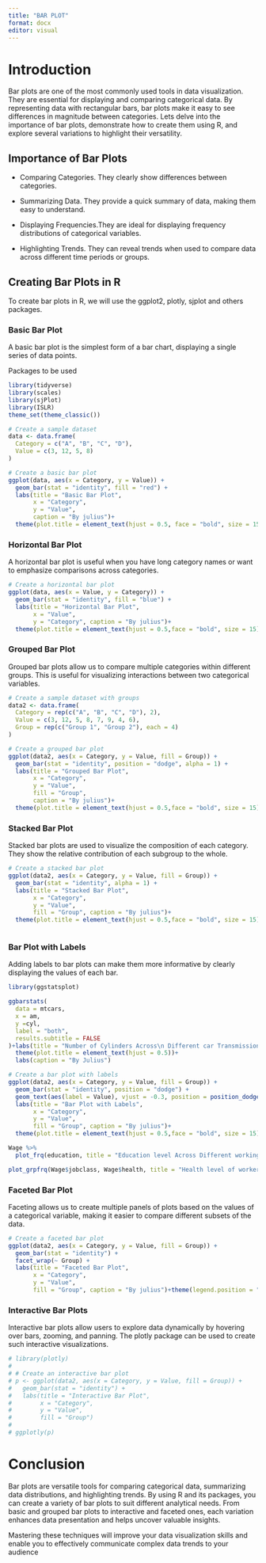 ---
title: "BAR PLOT"
format: docx
editor: visual
---

# Introduction

Bar plots are one of the most commonly used tools in data visualization. They are essential for displaying and comparing categorical data. By representing data with rectangular bars, bar plots make it easy to see differences in magnitude between categories. Lets delve into the importance of bar plots, demonstrate how to create them using R, and explore several variations to highlight their versatility.

## Importance of Bar Plots

-   Comparing Categories. They clearly show differences between categories.

-   Summarizing Data. They provide a quick summary of data, making them easy to understand.

-   Displaying Frequencies.They are ideal for displaying frequency distributions of categorical variables.

-   Highlighting Trends. They can reveal trends when used to compare data across different time periods or groups.

## Creating Bar Plots in R

To create bar plots in R, we will use the ggplot2, plotly, sjplot and others packages. 

### Basic Bar Plot

A basic bar plot is the simplest form of a bar chart, displaying a single series of data points.

Packages to be used

```{r, message=FALSE, warning=FALSE}
library(tidyverse)
library(scales)
library(sjPlot)
library(ISLR)
theme_set(theme_classic())

# Create a sample dataset
data <- data.frame(
  Category = c("A", "B", "C", "D"),
  Value = c(3, 12, 5, 8)
)

# Create a basic bar plot
ggplot(data, aes(x = Category, y = Value)) +
  geom_bar(stat = "identity", fill = "red") +
  labs(title = "Basic Bar Plot",
       x = "Category",
       y = "Value",
       caption = "By julius")+
  theme(plot.title = element_text(hjust = 0.5, face = "bold", size = 15))
```

### Horizontal Bar Plot

A horizontal bar plot is useful when you have long category names or want to emphasize comparisons across categories.

```{r}
# Create a horizontal bar plot
ggplot(data, aes(x = Value, y = Category)) +
  geom_bar(stat = "identity", fill = "blue") +
  labs(title = "Horizontal Bar Plot",
       x = "Value",
       y = "Category", caption = "By julius")+
  theme(plot.title = element_text(hjust = 0.5,face = "bold", size = 15))

```

### Grouped Bar Plot

Grouped bar plots allow us to compare multiple categories within different groups. This is useful for visualizing interactions between two categorical variables.

```{r}
# Create a sample dataset with groups
data2 <- data.frame(
  Category = rep(c("A", "B", "C", "D"), 2),
  Value = c(3, 12, 5, 8, 7, 9, 4, 6),
  Group = rep(c("Group 1", "Group 2"), each = 4)
)

# Create a grouped bar plot
ggplot(data2, aes(x = Category, y = Value, fill = Group)) +
  geom_bar(stat = "identity", position = "dodge", alpha = 1) +
  labs(title = "Grouped Bar Plot",
       x = "Category",
       y = "Value",
       fill = "Group",
       caption = "By julius")+
  theme(plot.title = element_text(hjust = 0.5,face = "bold", size = 15))


```

### Stacked Bar Plot

Stacked bar plots are used to visualize the composition of each category. They show the relative contribution of each subgroup to the whole.

```{r}
# Create a stacked bar plot
ggplot(data2, aes(x = Category, y = Value, fill = Group)) +
  geom_bar(stat = "identity", alpha = 1) +
  labs(title = "Stacked Bar Plot",
       x = "Category",
       y = "Value",
       fill = "Group", caption = "By julius")+
  theme(plot.title = element_text(hjust = 0.5,face = "bold", size = 15))



```

### Bar Plot with Labels

Adding labels to bar plots can make them more informative by clearly displaying the values of each bar.

```{r, warning=FALSE,message=FALSE}
library(ggstatsplot)

ggbarstats(
  data = mtcars,
  x = am,
  y =cyl,
  label = "both",
  results.subtitle = FALSE
)+labs(title = "Number of Cylinders Across\n Different car Transmission\n(0 = automatic, 1 = manual)")+
  theme(plot.title = element_text(hjust = 0.5))+
  labs(caption = "By Julius")

```

```{r}
# Create a bar plot with labels
ggplot(data2, aes(x = Category, y = Value, fill = Group)) +
  geom_bar(stat = "identity", position = "dodge") +
  geom_text(aes(label = Value), vjust = -0.3, position = position_dodge(0.9)) +
  labs(title = "Bar Plot with Labels",
       x = "Category",
       y = "Value",
       fill = "Group", caption = "By julius")+
  theme(plot.title = element_text(hjust = 0.5,face = "bold", size = 15))


```

```{r}
Wage %>% 
  plot_frq(education, title = "Education level Across Different working Categories")
```

```{r}
plot_grpfrq(Wage$jobclass, Wage$health, title = "Health level of workers in job category")
```

### Faceted Bar Plot

Faceting allows us to create multiple panels of plots based on the values of a categorical variable, making it easier to compare different subsets of the data.

```{r}
# Create a faceted bar plot
ggplot(data2, aes(x = Category, y = Value, fill = Group)) +
  geom_bar(stat = "identity") +
  facet_wrap(~ Group) +
  labs(title = "Faceted Bar Plot",
       x = "Category",
       y = "Value",
       fill = "Group", caption = "By julius")+theme(legend.position = "bottom")
```

### Interactive Bar Plots

Interactive bar plots allow users to explore data dynamically by hovering over bars, zooming, and panning. The plotly package can be used to create such interactive visualizations.

```{r,message=FALSE,warning=FALSE}
# library(plotly)
# 
# # Create an interactive bar plot
# p <- ggplot(data2, aes(x = Category, y = Value, fill = Group)) +
#   geom_bar(stat = "identity") +
#   labs(title = "Interactive Bar Plot",
#        x = "Category",
#        y = "Value",
#        fill = "Group") 
# 
# ggplotly(p)
```

# Conclusion

Bar plots are versatile tools for comparing categorical data, summarizing data distributions, and highlighting trends. By using R and its packages, you can create a variety of bar plots to suit different analytical needs. From basic and grouped bar plots to interactive and faceted ones, each variation enhances data presentation and helps uncover valuable insights.

Mastering these techniques will improve your data visualization skills and enable you to effectively communicate complex data trends to your audience
